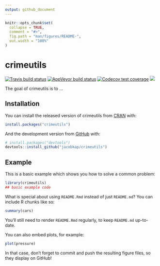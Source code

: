 ```yaml
---
output: github_document
---
```


<!-- README.md is generated from README.Rmd. Please edit that file -->

```r
knitr::opts_chunk$set(
  collapse = TRUE,
  comment = "#>",
  fig.path = "man/figures/README-",
  out.width = "100%"
)
```
# crimeutils

<!-- badges: start -->
  [![Travis build status](https://travis-ci.org/jacobkap/crimeutils.svg?branch=master)](https://travis-ci.org/jacobkap/crimeutils)
  [![AppVeyor build status](https://ci.appveyor.com/api/projects/status/github/jacobkap/crimeutils?branch=master&svg=true)](https://ci.appveyor.com/project/jacobkap/crimeutils)
[![Codecov test coverage](https://codecov.io/gh/jacobkap/crimeutils/branch/master/graph/badge.svg)](https://codecov.io/gh/jacobkap/crimeutils?branch=master)
[![](http://cranlogs.r-pkg.org/badges/grand-total/crimeutils?color=blue)](https://cran.r-project.org/package=crimeutils)
<!-- badges: end -->

The goal of crimeutils is to ...

## Installation

You can install the released version of crimeutils from [CRAN](https://CRAN.R-project.org) with:

``` r
install.packages("crimeutils")
```

And the development version from [GitHub](https://github.com/) with:

``` r
# install.packages("devtools")
devtools::install_github("jacobkap/crimeutils")
```
## Example

This is a basic example which shows you how to solve a common problem:

```r
library(crimeutils)
## basic example code
```

What is special about using `README.Rmd` instead of just `README.md`? You can include R chunks like so:

```r
summary(cars)
```

You'll still need to render `README.Rmd` regularly, to keep `README.md` up-to-date.

You can also embed plots, for example:

```r
plot(pressure)
```

In that case, don't forget to commit and push the resulting figure files, so they display on GitHub!

